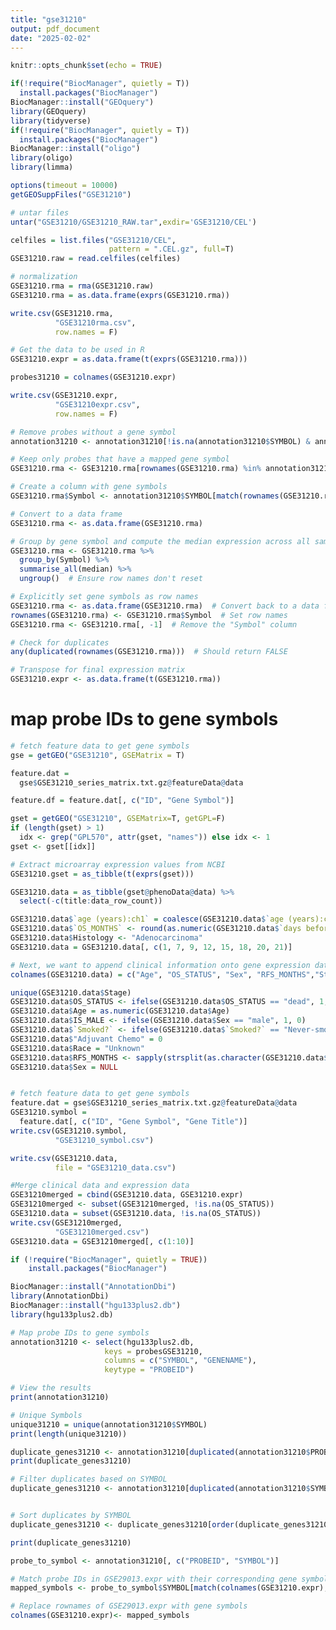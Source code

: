 ```yaml
---
title: "gse31210"
output: pdf_document
date: "2025-02-02"
---
```


```r
knitr::opts_chunk$set(echo = TRUE)
```

```r
if(!require("BiocManager", quietly = T))
  install.packages("BiocManager")
BiocManager::install("GEOquery")
library(GEOquery)
library(tidyverse)
if(!require("BiocManager", quietly = T))
  install.packages("BiocManager")
BiocManager::install("oligo")
library(oligo)
library(limma)
```

```r
options(timeout = 10000)
getGEOSuppFiles("GSE31210")

# untar files
untar("GSE31210/GSE31210_RAW.tar",exdir='GSE31210/CEL')

celfiles = list.files("GSE31210/CEL",
                      pattern = ".CEL.gz", full=T)
GSE31210.raw = read.celfiles(celfiles)

# normalization 
GSE31210.rma = rma(GSE31210.raw)
GSE31210.rma = as.data.frame(exprs(GSE31210.rma))

write.csv(GSE31210.rma, 
          "GSE31210rma.csv",
          row.names = F)

# Get the data to be used in R
GSE31210.expr = as.data.frame(t(exprs(GSE31210.rma)))

probes31210 = colnames(GSE31210.expr)

write.csv(GSE31210.expr, 
          "GSE31210expr.csv",
          row.names = F)

```

```r
# Remove probes without a gene symbol
annotation31210 <- annotation31210[!is.na(annotation31210$SYMBOL) & annotation31210$SYMBOL != "", ]

# Keep only probes that have a mapped gene symbol
GSE31210.rma <- GSE31210.rma[rownames(GSE31210.rma) %in% annotation31210$PROBEID, ]

# Create a column with gene symbols
GSE31210.rma$Symbol <- annotation31210$SYMBOL[match(rownames(GSE31210.rma), annotation31210$PROBEID)]

# Convert to a data frame
GSE31210.rma <- as.data.frame(GSE31210.rma)

# Group by gene symbol and compute the median expression across all samples
GSE31210.rma <- GSE31210.rma %>%
  group_by(Symbol) %>%
  summarise_all(median) %>%
  ungroup()  # Ensure row names don't reset

# Explicitly set gene symbols as row names
GSE31210.rma <- as.data.frame(GSE31210.rma)  # Convert back to a data frame
rownames(GSE31210.rma) <- GSE31210.rma$Symbol  # Set row names
GSE31210.rma <- GSE31210.rma[, -1]  # Remove the "Symbol" column

# Check for duplicates
any(duplicated(rownames(GSE31210.rma)))  # Should return FALSE

# Transpose for final expression matrix
GSE31210.expr <- as.data.frame(t(GSE31210.rma))

```

# map probe IDs to gene symbols
```r
# fetch feature data to get gene symbols
gse = getGEO("GSE31210", GSEMatrix = T)

feature.dat = 
  gse$GSE31210_series_matrix.txt.gz@featureData@data

feature.df = feature.dat[, c("ID", "Gene Symbol")]

gset = getGEO("GSE31210", GSEMatrix=T, getGPL=F)
if (length(gset) > 1) 
  idx <- grep("GPL570", attr(gset, "names")) else idx <- 1
gset <- gset[[idx]]

# Extract microarray expression values from NCBI
GSE31210.gset = as_tibble(t(exprs(gset)))

GSE31210.data = as_tibble(gset@phenoData@data) %>%
  select(-c(title:data_row_count))

GSE31210.data$`age (years):ch1` = coalesce(GSE31210.data$`age (years):ch1`, GSE31210.data$`age:ch1`)
GSE31210.data$`OS_MONTHS` <- round(as.numeric(GSE31210.data$`days before death/censor:ch1`) / 30.44, 2)
GSE31210.data$Histology <- "Adenocarcinoma"
GSE31210.data = GSE31210.data[, c(1, 7, 9, 12, 15, 18, 20, 21)]

# Next, we want to append clinical information onto gene expression data
colnames(GSE31210.data) = c("Age", "OS_STATUS", "Sex", "RFS_MONTHS","Stage", "Smoked?", "OS_MONTHS", "Histology")

unique(GSE31210.data$Stage)
GSE31210.data$OS_STATUS <- ifelse(GSE31210.data$OS_STATUS == "dead", 1, 0)
GSE31210.data$Age = as.numeric(GSE31210.data$Age)
GSE31210.data$IS_MALE <- ifelse(GSE31210.data$Sex == "male", 1, 0)
GSE31210.data$`Smoked?` <- ifelse(GSE31210.data$`Smoked?` == "Never-smoker", "No", "Yes")
GSE31210.data$"Adjuvant Chemo" = 0
GSE31210.data$Race = "Unknown"
GSE31210.data$RFS_MONTHS <- sapply(strsplit(as.character(GSE31210.data$RFS_MONTHS), ";"), function(x) round(as.numeric(x[1]), 2))
GSE31210.data$Sex = NULL


# fetch feature data to get gene symbols
feature.dat = gse$GSE31210_series_matrix.txt.gz@featureData@data 
GSE31210.symbol = 
  feature.dat[, c("ID", "Gene Symbol", "Gene Title")]
write.csv(GSE31210.symbol, 
          "GSE31210_symbol.csv")

write.csv(GSE31210.data, 
          file = "GSE31210_data.csv")
```


```r
#Merge clinical data and expression data
GSE31210merged = cbind(GSE31210.data, GSE31210.expr)
GSE31210merged <- subset(GSE31210merged, !is.na(OS_STATUS))
GSE31210.data = subset(GSE31210.data, !is.na(OS_STATUS))
write.csv(GSE31210merged, 
          "GSE31210merged.csv")
GSE31210.data = GSE31210merged[, c(1:10)]
```

```r
if (!require("BiocManager", quietly = TRUE))
    install.packages("BiocManager")

BiocManager::install("AnnotationDbi")
library(AnnotationDbi)
BiocManager::install("hgu133plus2.db")
library(hgu133plus2.db)

# Map probe IDs to gene symbols
annotation31210 <- select(hgu133plus2.db,
                     keys = probesGSE31210,
                     columns = c("SYMBOL", "GENENAME"),
                     keytype = "PROBEID")

# View the results
print(annotation31210)

# Unique Symbols
unique31210 = unique(annotation31210$SYMBOL)
print(length(unique31210))

duplicate_genes31210 <- annotation31210[duplicated(annotation31210$PROBEID), ]
print(duplicate_genes31210)

# Filter duplicates based on SYMBOL
duplicate_genes31210 <- annotation31210[duplicated(annotation31210$SYMBOL) | duplicated(annotation31210$SYMBOL, fromLast = TRUE), ]


# Sort duplicates by SYMBOL
duplicate_genes31210 <- duplicate_genes31210[order(duplicate_genes31210$SYMBOL), ]

print(duplicate_genes31210)
```

```r
probe_to_symbol <- annotation31210[, c("PROBEID", "SYMBOL")]

# Match probe IDs in GSE29013.expr with their corresponding gene symbols
mapped_symbols <- probe_to_symbol$SYMBOL[match(colnames(GSE31210.expr), probe_to_symbol$PROBEID)]

# Replace rownames of GSE29013.expr with gene symbols
colnames(GSE31210.expr)<- mapped_symbols
```



